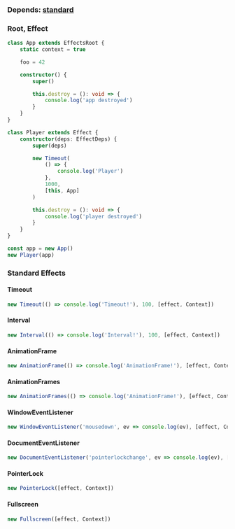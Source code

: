 ### Depends: [standard](../../standard/Standard.md)

### Root, Effect

```ts
class App extends EffectsRoot {
    static context = true

    foo = 42

    constructor() {
        super()

        this.destroy = (): void => {
            console.log('app destroyed')
        }
    }
}

class Player extends Effect {
    constructor(deps: EffectDeps) {
        super(deps)

        new Timeout(
            () => {
                console.log('Player')
            },
            1000,
            [this, App]
        )

        this.destroy = (): void => {
            console.log('player destroyed')
        }
    }
}

const app = new App()
new Player(app)
```

### Standard Effects
#### Timeout
```ts
new Timeout(() => console.log('Timeout!'), 100, [effect, Context])
```

#### Interval
```ts
new Interval(() => console.log('Interval!'), 100, [effect, Context])
```

#### AnimationFrame
```ts
new AnimationFrame(() => console.log('AnimationFrame!'), [effect, Context])
```

#### AnimationFrames
```ts
new AnimationFrames(() => console.log('AnimationFrame!'), [effect, Context])
```

#### WindowEventListener
```ts
new WindowEventListener('mousedown', ev => console.log(ev), [effect, Context], { once: true })
```

#### DocumentEventListener
```ts
new DocumentEventListener('pointerlockchange', ev => console.log(ev), [effect, Context], { once: true })
```

#### PointerLock
```ts
new PointerLock([effect, Context])
```

#### Fullscreen
```ts
new Fullscreen([effect, Context])
```